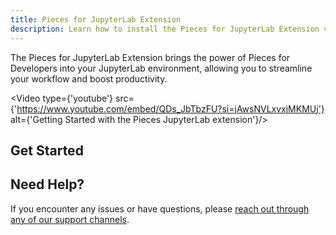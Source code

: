 ```yaml
---
title: Pieces for JupyterLab Extension
description: Learn how to install the Pieces for JupyterLab Extension via PyPI using pip
---
```



The Pieces for JupyterLab Extension brings the power of Pieces for Developers into your JupyterLab environment, allowing you to streamline your workflow and boost productivity.

<Video type={'youtube'} src={'https://www.youtube.com/embed/QDs_JbTbzFU?si=jAwsNVLxvxjMKMUj'} alt={'Getting Started with the Pieces JupyterLab extension'}/>

## Get Started

<Grid cols={2}>
  <CardWithCTA title={'Quickstart'} description={'Learn how to set up and start using the Pieces for JupyterLab Extension'} href={'/extensions-plugins/jupyterlab/quickstart'} />
  <CardWithCTA title={'Features'} description={'Explore the available features'} href={'/extensions-plugins/jupyterlab/commands'} />
  <CardWithCTA title={'How-To Guides'} description={'Learn how to perform various tasks with the Pieces JupyterLab Extension'} href={'/extensions-plugins/jupyterlab/how-to-guides'} />
  <CardWithCTA title={'Troubleshooting'} description={'Learn how to troubleshoot common issues with the Pieces JupyterLab Extension'} href={'/extensions-plugins/jupyterlab/troubleshooting'} />
</Grid>

## Need Help?

If you encounter any issues or have questions, please [reach out through any of our support channels](/support).
